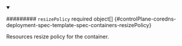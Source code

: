 


<details className="config-field" data-expandable="true" open>
<summary>

######### `resizePolicy` <span className="config-field-required" data-required="false">required</span> <span className="config-field-type">object[]</span> <span className="config-field-default"></span> <span className="config-field-enum"></span> {#controlPlane-coredns-deployment-spec-template-spec-containers-resizePolicy}

Resources resize policy for the container.

</summary>

<PartialResizepolicyreference />


</details>
